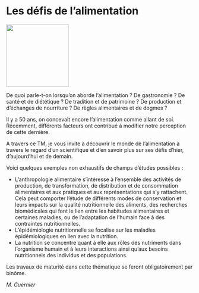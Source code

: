 # Les défis de l'alimentation

::: {.center data-latex=""}
![](images/les-defis-de-lalimentation.png){height=12em}
:::

De quoi parle-t-on lorsqu'on aborde l'alimentation ? De gastronomie ? De santé et de diététique ? De tradition et de patrimoine ? De production et d'échanges de nourriture ? De règles alimentaires et de dogmes ?

Il y a 50 ans, on concevait encore l'alimentation comme allant de soi. Récemment, différents facteurs ont contribué à modifier notre perception de cette dernière.

A travers ce TM, je vous invite à découvrir le monde de l'alimentation à travers le regard d'un scientifique et d'en savoir plus sur ses défis d'hier, d'aujourd'hui et de demain.  

Voici quelques exemples non exhaustifs de champs d'études possibles : 

- L'anthropologie alimentaire s'intéresse à l'ensemble des activités de production, de transformation, de distribution et de consommation alimentaires et aux pratiques et aux représentations qui s'y rattachent. Cela peut comporter l'étude de différents modes de conservation et leurs impacts sur la qualité nutritionnelle des aliments, des recherches biomédicales qui font le lien entre les habitudes alimentaires et certaines maladies, ou de l'adaptation de l'humain face à des contraintes nutritionnelles.
- L'épidémiologie nutritionnelle se focalise sur les maladies épidémiologiques en lien avec la nutrition.
- La nutrition se concentre quant à elle aux rôles des nutriments dans l'organisme humain et à leurs interactions ainsi qu'aux besoins nutritionnels des individus et des populations.

Les travaux de maturité dans cette thématique se feront obligatoirement par binôme.

::: {.signature data-latex=""}
_M. Guernier_
:::